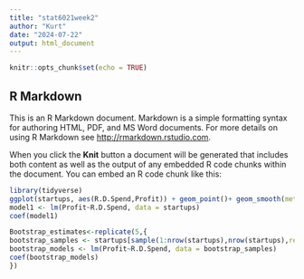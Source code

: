 ```yaml
---
title: "stat6021week2"
author: "Kurt"
date: "2024-07-22"
output: html_document
---
```


```r
knitr::opts_chunk$set(echo = TRUE)
```

## R Markdown

This is an R Markdown document. Markdown is a simple formatting syntax for authoring HTML, PDF, and MS Word documents. For more details on using R Markdown see <http://rmarkdown.rstudio.com>.

When you click the **Knit** button a document will be generated that includes both content as well as the output of any embedded R code chunks within the document. You can embed an R code chunk like this:
```r
library(tidyverse)
ggplot(startups, aes(R.D.Spend,Profit)) + geom_point()+ geom_smooth(method = lm, se = F)
model1 <- lm(Profit~R.D.Spend, data = startups)
coef(model1)  
```
```r
Bootstrap_estimates<-replicate(5,{
bootstrap_samples <- startups[sample(1:nrow(startups),nrow(startups),replace = T),]
bootstrap_models <- lm(Profit~R.D.Spend, data = bootstrap_samples)
coef(bootstrap_models)
})

```







